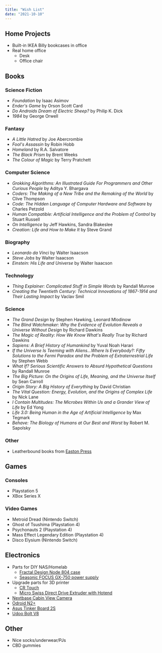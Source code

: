 ```yaml
---
title: "Wish List"
date: "2021-10-10"
---
```


## Home Projects

- Built-in IKEA Billy bookcases in office
- Real home office
  - Desk
  - Office chair

## Books

### Science Fiction

- *Foundation* by Isaac Asimov
- *Ender's Game* by Orson Scott Card
- *Do Androids Dream of Electric Sheep?* by Philip K. Dick
- *1984* by George Orwell

### Fantasy

- *A Little Hatred* by Joe Abercrombie
- *Fool's Assassin* by Robin Hobb
- *Homeland* by R.A. Salvatore
- *The Black Prism* by Brent Weeks
- *The Colour of Magic* by Terry Pratchett

### Computer Science

- *Grokking Algorithms: An Illustrated Guide For Programmers and Other Curious People* by Aditya Y. Bhargava
- *Coders: The Making of a New Tribe and the Remaking of the World* by Clive Thompson
- *Code: The Hidden Language of Computer Hardware and Software* by Charles Petzold
- *Human Compatible: Artificial Intelligence and the Problem of Control* by Stuart Russell
- *On Intelligence* by Jeff Hawkins, Sandra Blakeslee
- *Creation: Life and How to Make It* by Steve Grand

### Biography

- *Leonardo da Vinci* by Walter Isaacson
- *Steve Jobs* by Walter Isaacson
- *Einstein: His Life and Universe* by Walter Isaacson

### Technology

- *Thing Explainer: Complicated Stuff in Simple Words* by Randall Munroe
- *Creating the Twentieth Century: Technical Innovations of 1867-1914 and Their Lasting Impact* by Vaclav Smil

### Science

- *The Grand Design* by Stephen Hawking, Leonard Mlodinow
- *The Blind Watchmaker: Why the Evidence of Evolution Reveals a Universe Without Design* by Richard Dawkins
- *The Magic of Reality: How We Know What's Really True* by Richard Dawkins
- *Sapiens: A Brief History of Humankind* by Yuval Noah Harari
- *If the Universe Is Teeming with Aliens...Where Is Everybody?: Fifty Solutions to the Fermi Paradox and the Problem of Extraterrestrial Life* by Stephen Webb
- *What If? Serious Scientific Answers to Absurd Hypothetical Questions* by Randall Munroe
- *The Big Picture: On the Origins of Life, Meaning, and the Universe Itself* by Sean Carroll
- *Origin Story: A Big History of Everything* by David Christian
- *The Vital Question: Energy, Evolution, and the Origins of Complex Life* by Nick Lane
- *I Contain Multitudes: The Microbes Within Us and a Grander View of Life* by Ed Yong
- *Life 3.0: Being Human in the Age of Artificial Intelligence* by Max Tegmark
- *Behave: The Biology of Humans at Our Best and Worst* by Robert M. Sapolsky

### Other

- Leatherbound books from [Easton Press](https://www.eastonpress.com/)

## Games

### Consoles

- Playstation 5
- XBox Series X

### Video Games

- Metroid Dread (Nintendo Switch)
- Ghost of Tsushima (Playstation 4)
- Psychonauts 2 (Playstation 4)
- Mass Effect Legendary Edition (Playstation 4)
- Disco Elysium (Nintendo Switch)

## Electronics

- Parts for DIY NAS/Homelab
  - [Fractal Design Node 804 case](https://www.newegg.com/black-fractal-design-node-micro-atx-cube-case/p/N82E16811352047?Item=N82E16811352047)
  - [Seasonic FOCUS GX-750 power supply](https://www.newegg.com/seasonic-focus-plus-750-gold-ssr-750fx-750w/p/N82E16817151187?Item=9SIA2W0FS88424)
- Upgrade parts for 3D printer
  - [CR Touch](https://www.creality3dofficial.com/products/creality-cr-touch)
  - [Micro Swiss Direct Drive Extruder with Hotend](https://store.micro-swiss.com/collections/ender-3-pro/products/micro-swiss-direct-drive-extruder)
- [Nextbase Cabin View Camera](https://www.nextbase.com/en-us/modules/cabin-view-camera/)
- [Odroid N2+](https://www.hardkernel.com/shop/odroid-n2-with-4gbyte-ram-2/)
- [Asus Tinker Board 2S](https://tinker-board.asus.com/product/tinker-board-2s.html)
- [Udoo Bolt V8](https://shop.udoo.org/en/udoo-bolt-v8.html)

## Other
- Nice socks/underwear/PJs
- CBD gummies
